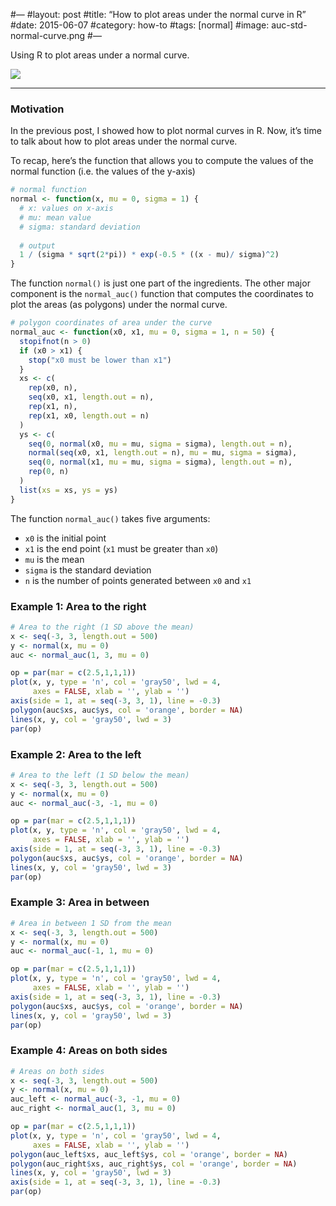 #---
#layout: post
#title: "How to plot areas under the normal curve in R"
#date: 2015-06-07
#category: how-to
#tags: [normal]
#image: auc-std-normal-curve.png
#---

Using R to plot areas under a normal curve.

<!--more-->

![](/images/blog/auc-std-normal-curve.png)

<hr/>

### Motivation

In the previous post, I showed how to plot normal curves in R. Now, it's time to talk about how to plot areas under the normal curve.

To recap, here's the function that allows you to compute the values of the normal function (i.e. the values of the y-axis)
```r
# normal function 
normal <- function(x, mu = 0, sigma = 1) {
  # x: values on x-axis
  # mu: mean value
  # sigma: standard deviation
  
  # output
  1 / (sigma * sqrt(2*pi)) * exp(-0.5 * ((x - mu)/ sigma)^2)
}
```

The function `normal()` is just one part of the ingredients. The other major component is the `normal_auc()` function that computes the coordinates to plot the areas (as polygons) under the normal curve.

```r
# polygon coordinates of area under the curve
normal_auc <- function(x0, x1, mu = 0, sigma = 1, n = 50) {
  stopifnot(n > 0)
  if (x0 > x1) {
    stop("x0 must be lower than x1")
  }
  xs <- c(
    rep(x0, n),
    seq(x0, x1, length.out = n),
    rep(x1, n),
    rep(x1, x0, length.out = n)
  )
  ys <- c(
    seq(0, normal(x0, mu = mu, sigma = sigma), length.out = n),
    normal(seq(x0, x1, length.out = n), mu = mu, sigma = sigma),
    seq(0, normal(x1, mu = mu, sigma = sigma), length.out = n),
    rep(0, n)
  )
  list(xs = xs, ys = ys)
}
```

The function `normal_auc()` takes five arguments:

- `x0` is the initial point
- `x1` is the end point (`x1` must be greater than `x0`)
- `mu` is the mean
- `sigma` is the standard deviation
- `n` is the number of points generated between `x0` and `x1`


### Example 1: Area to the right

```r
# Area to the right (1 SD above the mean)
x <- seq(-3, 3, length.out = 500)
y <- normal(x, mu = 0)
auc <- normal_auc(1, 3, mu = 0)

op = par(mar = c(2.5,1,1,1))
plot(x, y, type = 'n', col = 'gray50', lwd = 4,
     axes = FALSE, xlab = '', ylab = '')
axis(side = 1, at = seq(-3, 3, 1), line = -0.3)
polygon(auc$xs, auc$ys, col = 'orange', border = NA)
lines(x, y, col = 'gray50', lwd = 3)
par(op)
```


### Example 2: Area to the left

```r
# Area to the left (1 SD below the mean)
x <- seq(-3, 3, length.out = 500)
y <- normal(x, mu = 0)
auc <- normal_auc(-3, -1, mu = 0)

op = par(mar = c(2.5,1,1,1))
plot(x, y, type = 'n', col = 'gray50', lwd = 4,
     axes = FALSE, xlab = '', ylab = '')
axis(side = 1, at = seq(-3, 3, 1), line = -0.3)
polygon(auc$xs, auc$ys, col = 'orange', border = NA)
lines(x, y, col = 'gray50', lwd = 3)
par(op)
```


### Example 3: Area in between 

```r
# Area in between 1 SD from the mean
x <- seq(-3, 3, length.out = 500)
y <- normal(x, mu = 0)
auc <- normal_auc(-1, 1, mu = 0)

op = par(mar = c(2.5,1,1,1))
plot(x, y, type = 'n', col = 'gray50', lwd = 4,
     axes = FALSE, xlab = '', ylab = '')
axis(side = 1, at = seq(-3, 3, 1), line = -0.3)
polygon(auc$xs, auc$ys, col = 'orange', border = NA)
lines(x, y, col = 'gray50', lwd = 3)
par(op)
```


### Example 4: Areas on both sides

```r
# Areas on both sides
x <- seq(-3, 3, length.out = 500)
y <- normal(x, mu = 0)
auc_left <- normal_auc(-3, -1, mu = 0)
auc_right <- normal_auc(1, 3, mu = 0)

op = par(mar = c(2.5,1,1,1))
plot(x, y, type = 'n', col = 'gray50', lwd = 4,
     axes = FALSE, xlab = '', ylab = '')
polygon(auc_left$xs, auc_left$ys, col = 'orange', border = NA)
polygon(auc_right$xs, auc_right$ys, col = 'orange', border = NA)
lines(x, y, col = 'gray50', lwd = 3)
axis(side = 1, at = seq(-3, 3, 1), line = -0.3)
par(op)
```
